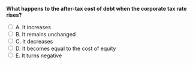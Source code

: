 ::: {.question-block}

<form onsubmit="event.preventDefault(); checkAnswer('module8_mcq_q22')" data-correct-answer="C">
<strong style="display: block;">What happens to the after-tax cost of debt when the corporate tax rate rises?</strong>

<label><input type="radio" name="module8_mcq_q22" value="A"> A. It increases</label><br>
<label><input type="radio" name="module8_mcq_q22" value="B"> B. It remains unchanged</label><br>
<label><input type="radio" name="module8_mcq_q22" value="C"> C. It decreases</label><br>
<label><input type="radio" name="module8_mcq_q22" value="D"> D. It becomes equal to the cost of equity</label><br>
<label><input type="radio" name="module8_mcq_q22" value="E"> E. It turns negative</label><br>
</form>

<div id="feedback-module8_mcq_q22" class="feedback" data-status="" style="display:none;">
✅ Correct: C. Higher taxes make interest deductions more valuable, reducing the effective after-tax cost of debt.
</div>

:::
